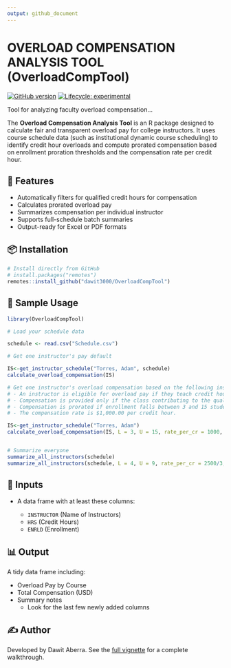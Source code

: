```yaml
---
output: github_document
---
```


# OVERLOAD COMPENSATION ANALYSIS TOOL (OverloadCompTool)

[![GitHub version](https://img.shields.io/github/v/tag/dawit3000/OverloadCompTool?label=GitHub&logo=github)](https://github.com/dawit3000/OverloadCompTool)
[![Lifecycle: experimental](https://img.shields.io/badge/lifecycle-experimental-orange.svg)](https://lifecycle.r-lib.org/articles/stages.html#experimental)

Tool for analyzing faculty overload compensation...


The **Overload Compensation Analysis Tool** is an R package designed to calculate fair and transparent overload pay for college instructors. It uses course schedule data (such as institutional dynamic course scheduling) to identify credit hour overloads and compute prorated compensation based on enrollment proration thresholds and the compensation rate per credit hour.


## 🔧 Features

- Automatically filters for qualified credit hours for compensation
- Calculates prorated overload pay
- Summarizes compensation per individual instructor
- Supports full-schedule batch summaries
- Output-ready for Excel or PDF formats

## 📦 Installation

```r
# Install directly from GitHub
# install.packages("remotes")
remotes::install_github("dawit3000/OverloadCompTool")
````

## 📁 Sample Usage

```r
library(OverloadCompTool)

# Load your schedule data

schedule <- read.csv("Schedule.csv")

# Get one instructor's pay default

IS<-get_instructor_schedule("Torres, Adam", schedule)
calculate_overload_compensation(IS)

# Get one instructor's overload compensation based on the following institutional guidelines:
# - An instructor is eligible for overload pay if they teach credit hours (HRS) exceeding the regular load of 9 credit hours per semester.
# - Compensation is provided only if the class contributing to the qualifying credit hours has at least 3 students enrolled (ENRLD ≥ 3).
# - Compensation is prorated if enrollment falls between 3 and 15 students (inclusive).
# - The compensation rate is $1,000.00 per credit hour.

IS<-get_instructor_schedule("Torres, Adam")
calculate_overload_compensation(IS, L = 3, U = 15, rate_per_cr = 1000, reg_load = 9)


# Summarize everyone
summarize_all_instructors(schedule)
summarize_all_instructors(schedule, L = 4, U = 9, rate_per_cr = 2500/3, reg_load = 12)

```

## 📄 Inputs

* A data frame with at least these columns:

  * `INSTRUCTOR` (Name of Instructors)
  * `HRS` (Credit Hours)
  * `ENRLD` (Enrollment)

## 📊 Output

A tidy data frame including:

* Overload Pay by Course
* Total Compensation (USD)
* Summary notes
  * Look for the last few newly added columns

## ✍️ Author

Developed by Dawit Aberra.
See the [full vignette](overload-comp-tool-walkthrough) for a complete walkthrough.
